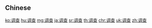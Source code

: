{{also|調查|調査}}
==Chinese==
{{zh-see|調查}}

[[ko:调查]]
[[hu:调查]]
[[mg:调查]]
[[ja:调查]]
[[sr:调查]]
[[th:调查]]
[[chr:调查]]
[[uk:调查]]
[[zh:调查]]